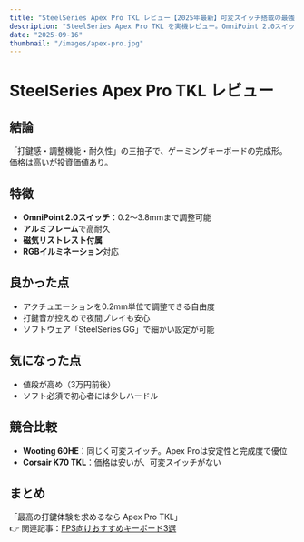 ```yaml
---
title: "SteelSeries Apex Pro TKL レビュー【2025年最新】可変スイッチ搭載の最強キーボード"
description: "SteelSeries Apex Pro TKL を実機レビュー。OmniPoint 2.0スイッチによるアクチュエーション調整機能や競合製品との比較も詳しく解説します。"
date: "2025-09-16"
thumbnail: "/images/apex-pro.jpg"
---
```


# SteelSeries Apex Pro TKL レビュー

## 結論
「打鍵感・調整機能・耐久性」の三拍子で、ゲーミングキーボードの完成形。  
価格は高いが投資価値あり。

## 特徴
- **OmniPoint 2.0スイッチ**：0.2〜3.8mmまで調整可能  
- **アルミフレーム**で高耐久  
- **磁気リストレスト付属**  
- **RGBイルミネーション**対応  

## 良かった点
- アクチュエーションを0.2mm単位で調整できる自由度  
- 打鍵音が控えめで夜間プレイも安心  
- ソフトウェア「SteelSeries GG」で細かい設定が可能  

## 気になった点
- 値段が高め（3万円前後）  
- ソフト必須で初心者には少しハードル  

## 競合比較
- **Wooting 60HE**：同じく可変スイッチ。Apex Proは安定性と完成度で優位  
- **Corsair K70 TKL**：価格は安いが、可変スイッチがない  

## まとめ
「最高の打鍵体験を求めるなら Apex Pro TKL」  
👉 関連記事：[FPS向けおすすめキーボード3選](/blog/fps-keyboard-top3)
